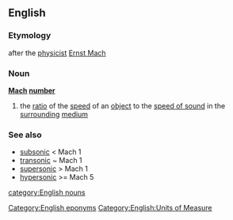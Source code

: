 ==English==
===Etymology===
after the [[physicist]] [[Mach|Ernst Mach]]

===Noun===
{{wikipedia}}
'''[[Mach]] [[number]]'''

# the [[ratio]] of the [[speed]] of an [[object]] to the [[speed of sound]] in the [[surrounding]] [[medium]]

===See also===
*[[subsonic]] < Mach 1
*[[transonic]] ~ Mach 1
*[[supersonic]] > Mach 1
*[[hypersonic]] >= Mach 5

[[Category:English eponyms]]
[[category:English nouns]]
[[Category:English:Units of Measure]]